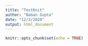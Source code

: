 ```yaml
---
title: "TestKnit"
author: "Naman Gupta"
date: "12/3/2020"
output: html_document
---
```


```r
knitr::opts_chunk$set(echo = TRUE)
```
